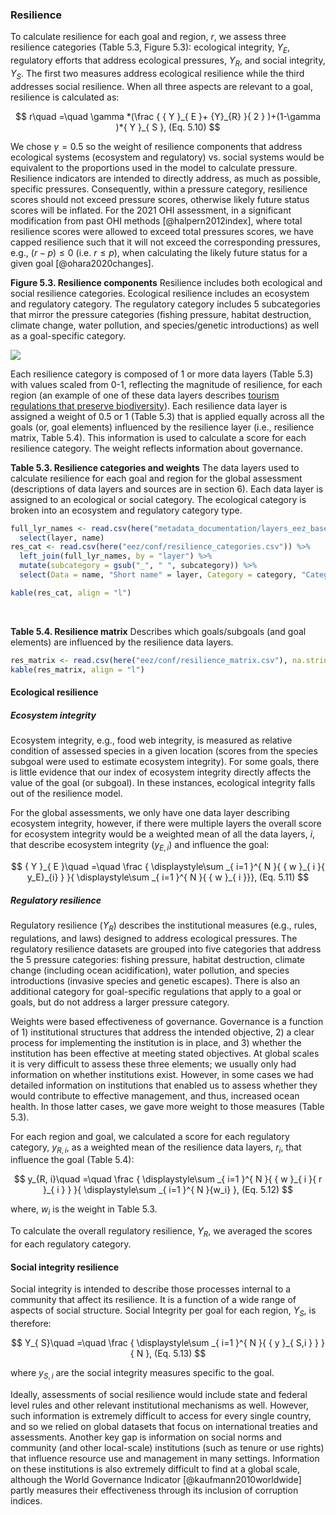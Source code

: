 ### Resilience

To calculate resilience for each goal and region, $r$, we assess three resilience categories (Table 5.3, Figure 5.3): ecological integrity, $Y_{E}$, regulatory efforts that address ecological pressures, $Y_R$, and social integrity, $Y_{S}$.  The first two measures address ecological resilience while the third addresses social resilience. When all three aspects are relevant to a goal, resilience is calculated as:

$$
r\quad =\quad \gamma *(\frac { { Y }_{ E }+ {Y}_{R} }{ 2 } )+(1-\gamma )*{ Y }_{ S }, (Eq. 5.10)
$$

We chose $\gamma = 0.5$ so the weight of resilience components that address ecological systems (ecosystem and regulatory) vs. social systems would be equivalent to the proportions used in the model to calculate pressure. Resilience indicators are intended to directly address, as much as possible, specific pressures. Consequently, within a pressure category, resilience scores should not exceed pressure scores, otherwise likely future status scores will be inflated. For the 2021 OHI assessment, in a significant modification from past OHI methods [@halpern2012index], where total resilience scores were allowed to exceed total pressures scores, we have capped resilience such that it will not exceed the corresponding pressures, e.g., $(r−p) ≤ 0$ (i.e. $r≤p$), when calculating the likely future status for a given goal [@ohara2020changes].

**Figure 5.3. Resilience components**
Resilience includes both ecological and social resilience categories.  Ecological resilience includes an ecosystem and regulatory category.  The regulatory category includes 5 subcategories that mirror the pressure categories (fishing pressure, habitat destruction, climate change, water pollution, and species/genetic introductions) as well as a goal-specific category.

![](../../metadata_documentation/ohi_model/figures/ResiliencePieChart.png)

Each resilience category is composed of 1 or more data layers (Table 5.3) with values scaled from 0-1, reflecting the magnitude of resilience, for each region (an example of one of these data layers describes [tourism regulations that preserve biodiversity](https://github.com/OHI-Science/ohi-global/blob/draft/eez/layers/g_tourism.csv)).  Each resilience data layer is assigned a weight of 0.5 or 1 (Table 5.3) that is applied equally across all the goals (or, goal elements) influenced by the resilience layer (i.e., resilience matrix, Table 5.4). This information is used to calculate a score for each resilience category. The weight reflects information about governance. 


**Table 5.3. Resilience categories and weights**
The data layers used to calculate resilience for each goal and region for the global assessment (descriptions of data layers and sources are in section 6).  Each data layer is assigned to an ecological or social category.  The ecological category is broken into an ecosystem and regulatory category type.
```r

full_lyr_names <- read.csv(here("metadata_documentation/layers_eez_base.csv")) %>% 
  select(layer, name)
res_cat <- read.csv(here("eez/conf/resilience_categories.csv")) %>% 
  left_join(full_lyr_names, by = "layer") %>% 
  mutate(subcategory = gsub("_", " ", subcategory)) %>%
  select(Data = name, "Short name" = layer, Category = category, "Category type" = category_type, Subcategory = subcategory, Weight=weight)

kable(res_cat, align = "l")

```

<br/>

**Table 5.4. Resilience matrix**
Describes which goals/subgoals (and goal elements) are influenced by the resilience data layers.
```r

res_matrix <- read.csv(here("eez/conf/resilience_matrix.csv"), na.strings="") 
kable(res_matrix, align = "l")

```

#### Ecological resilience

##### Ecosystem integrity

Ecosystem integrity, e.g., food web integrity, is measured as relative condition of assessed species in a given location (scores from the species subgoal were used to estimate ecosystem integrity). For some goals, there is little evidence that our index of ecosystem integrity directly affects the value of the goal (or subgoal).  In these instances, ecological integrity falls out of the resilience model.

For the global assessments, we only have one data layer describing ecosystem integrity, however, if there were multiple layers the overall score for ecosystem integrity would be a weighted mean of all the data layers, $i$, that describe ecosystem integrity ($y_{E,i}$) and influence the goal:

$$
{ Y }_{ E }\quad =\quad \frac { \displaystyle\sum _{ i=1 }^{ N }{ { w }_{ i }{ y_E}_{i} }  }{ \displaystyle\sum _{ i=1 }^{ N }{ { w }_{ i }}}, (Eq. 5.11) 
$$


##### Regulatory resilience
Regulatory resilience ($Y_R$)  describes the institutional measures (e.g., rules, regulations, and laws) designed to address ecological pressures. The regulatory resilience datasets are grouped into five categories that address the 5 pressure categories: fishing pressure, habitat destruction, climate change (including ocean acidification), water pollution, and species introductions (invasive species and genetic escapes). There is also an additional category for goal-specific regulations that apply to a goal or goals, but do not address a larger pressure category.  

Weights were based effectiveness of governance. Governance is a function of 1) institutional structures that address the intended objective, 2) a clear process for implementing the institution is in place, and 3) whether the institution has been effective at meeting stated objectives. At global scales it is very difficult to assess these three elements; we usually only had information on whether institutions exist. However, in some cases we had detailed information on institutions that enabled us to assess whether they would contribute to effective management, and thus, increased ocean health. In those latter cases, we gave more weight to those measures (Table 5.3). 

For each region and goal, we calculated a score for each regulatory category, $y_{R, i}$, as a weighted mean of the resilience data layers, $r_{i}$, that influence the goal (Table 5.4):

$$
y_{R, i}\quad =\quad \frac { \displaystyle\sum _{ i=1 }^{ N }{ { w }_{ i }{ r }_{ i } }  }{ \displaystyle\sum _{ i=1 }^{ N }{w_i} }, (Eq. 5.12) 
$$

where, $w_i$ is the weight in Table 5.3.

To calculate the overall regulatory resilience, $Y_{R}$, we averaged the scores for each regulatory category.  

#### Social integrity resilience

Social integrity is intended to describe those processes internal to a community that affect its resilience. It is a function of a wide range of aspects of social structure. Social Integrity per goal for each region, $Y_{S}$, is therefore:

 $$
 Y_{ S}\quad =\quad \frac { \displaystyle\sum _{ i=1 }^{ N }{ { y }_{ S,i } }  }{ N }, (Eq. 5.13)
 $$
 
where $y_{S,i}$ are the social integrity measures specific to the goal.

Ideally, assessments of social resilience would include state and federal level rules and other relevant institutional mechanisms as well. However, such information is extremely difficult to access for every single country, and so we relied on global datasets that focus on international treaties and assessments. Another key gap is information on social norms and community (and other local-scale) institutions (such as tenure or use rights) that influence resource use and management in many settings. Information on these institutions is also extremely difficult to find at a global scale, although the World Governance Indicator [@kaufmann2010worldwide] partly measures their effectiveness through its inclusion of corruption indices.